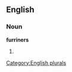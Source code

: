 
==English==

===Noun===
'''furriners'''

# {{plural of|[[furriner]]}}

[[Category:English plurals]]